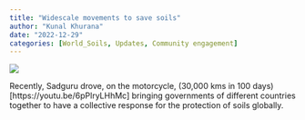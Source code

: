 ```yaml
---
title: "Widescale movements to save soils"
author: "Kunal Khurana"
date: "2022-12-29"
categories: [World_Soils, Updates, Community engagement]
---
```



![](Save_soils.png)

Recently, Sadguru drove, on the motorcycle, (30,000 kms in 100 days)[https://youtu.be/6pPlryLHhMc] bringing governments of different countries together to have a collective response for the protection of soils globally.  